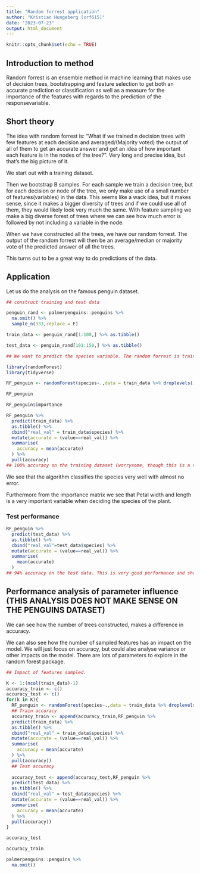 ```yaml
---
title: "Random forrest application"
author: "Kristian Hungeberg (xrf615)"
date: "2023-07-23"
output: html_document
---
```


```r
knitr::opts_chunk$set(echo = TRUE)
```

## Introduction to method

Random forrest is an ensemble method in machine learning that makes use of decision trees, bootstrapping and feature selection to get both an accurate prediction or classification as well as a measure for the importance of the features with regards to the prediction of the responsevariable. 

## Short theory

The idea with random forrest is: "What if we trained n decision trees with few features at each decision and averaged/(Majority voted) the output of all of them to get an accurate answer and get an idea of how important each feature is in the nodes of the tree?". Very long and precise idea, but that's the big picture of it. 

We start out with a training dataset. 

Then we bootstrap B samples. For each sample we train a decision tree, but for each decision or node of the tree, we only make use of a small number of features(variables) in the data. This seems like a wack idea, but it makes sense, since it makes a bigger diversity of trees and if we could use all of them, they would likely look very much the same. With feature sampling we make a big diverse forest of trees where we can see how much error is followed by not including a variable in the node.

When we have constructed all the trees, we have our random forrest. The output of the random forrest will then be an average/median or majority vote of the predicted answer of all the trees. 

This turns out to be a great way to do predictions of the data. 

## Application

Let us do the analysis on the famous penguin dataset. 

```r
## construct training and test data

penguin_rand <- palmerpenguins::penguins %>% 
  na.omit() %>% 
  sample_n(333,replace = F)

train_data <- penguin_rand[1:100,] %>% as.tibble()

test_data <- penguin_rand[101:150,] %>% as.tibble()

## We want to predict the species variable. The random forrest is trained as such: 

library(randomForest)
library(tidyverse)

RF_penguin <- randomForest(species~.,data = train_data %>% droplevels(),importance = TRUE)

RF_penguin

RF_penguin$importance

RF_penguin %>% 
  predict(train_data) %>% 
  as.tibble() %>% 
  cbind("real_val" = train_data$species) %>% 
  mutate(accurate = (value==real_val)) %>% 
  summarise(
    accuracy = mean(accurate)
  ) %>% 
  pull(accuracy)
## 100% accuracy on the training dataset (worrysome, though this is a very small dataset)
```
We see that the algorithm classifies the species very well with almost no error. 

Furthermore from the importance matrix we see that Petal width and length is a very important variable when deciding the species of the plant. 

### Test performance

```r
RF_penguin %>% 
  predict(test_data) %>% 
  as.tibble() %>% 
  cbind("real_val"=test_data$species) %>% 
  mutate(accurate = (value==real_val)) %>% 
  summarise(
    mean(accurate)
  )
## 94% accuracy on the test data. This is very good performance and should not be expected by you average joe dataset. 
```

## Performance analysis of parameter influence (THIS ANALYSIS DOES NOT MAKE SENSE ON THE PENGUINS DATASET)

We can see how the number of trees constructed, makes a difference in accuracy.

We can also see how the number of sampled features has an impact on the model. We will just focus on accuracy, but could also analyse variance or other impacts on the model. There are lots of parameters to explore in the random forest package. 


```r
## Impact of features sampled. 

K <- 1:(ncol(train_data)-1)
accuracy_train <- c()
accuracy_test <- c()
for(k in K){
  RF_penguin <- randomForest(species~.,data = train_data %>% droplevels(),importance = TRUE,mtry=k)
  ## Train accuracy
  accuracy_train <- append(accuracy_train,RF_penguin %>% 
  predict(train_data) %>% 
  as.tibble() %>% 
  cbind("real_val" = train_data$species) %>% 
  mutate(accurate = (value==real_val)) %>% 
  summarise(
    accuracy = mean(accurate)
  ) %>% 
  pull(accuracy))
  ## Test accuracy
  
  accuracy_test <- append(accuracy_test,RF_penguin %>% 
  predict(test_data) %>% 
  as.tibble() %>% 
  cbind("real_val" = test_data$species) %>% 
  mutate(accurate = (value==real_val)) %>% 
  summarise(
    accuracy = mean(accurate)
  ) %>% 
  pull(accuracy))
}

accuracy_test

accuracy_train

palmerpenguins::penguins %>% 
  na.omit()
```



